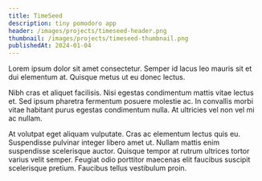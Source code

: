 ```yaml
---
title: TimeSeed
description: tiny pomodoro app
header: /images/projects/timeseed-header.png
thumbnail: /images/projects/timeseed-thumbnail.png
publishedAt: 2024-01-04
---
```


Lorem ipsum dolor sit amet consectetur. Semper id lacus leo mauris sit et dui elementum at. Quisque metus ut eu donec lectus.

Nibh cras et aliquet facilisis. Nisi egestas condimentum mattis vitae lectus et. Sed ipsum pharetra fermentum posuere molestie ac. In convallis morbi vitae habitant purus egestas condimentum nulla. At ultricies vel non vel mi ac nullam.

At volutpat eget aliquam vulputate. Cras ac elementum lectus quis eu. Suspendisse pulvinar integer libero amet ut. Nullam mattis enim suspendisse scelerisque auctor. Quisque tempor at rutrum ultrices tortor varius velit semper. Feugiat odio porttitor maecenas elit faucibus suscipit scelerisque pretium. Faucibus tellus vestibulum proin.
